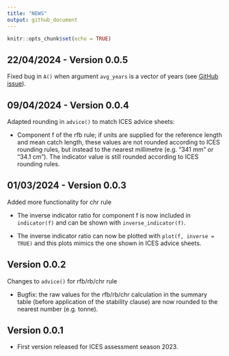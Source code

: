 ```yaml
---
title: "NEWS"
output: github_document
---
```


```r
knitr::opts_chunk$set(echo = TRUE)
```

## 22/04/2024 - Version 0.0.5

Fixed bug in `A()` when argument `avg_years` is a vector of years (see [GitHub issue](https://github.com/shfischer/cat3advice/issues/3)).

## 09/04/2024 - Version 0.0.4

Adapted rounding in `advice()` to match ICES advice sheets:

* Component f of the rfb rule; if units are supplied for the reference length and mean catch length, these values are not rounded according to ICES rounding rules, but instead to the nearest millimetre (e.g. "341 mm" or "34.1 cm"). The indicator value is still rounded according to ICES rounding rules.

## 01/03/2024 - Version 0.0.3

Added more functionality for chr rule

* The inverse indicator ratio for component f is now included in `indicator(f)` and can be shown with `inverse_indicator(f)`.

* The inverse indicator ratio can now be plotted with `plot(f, inverse = TRUE)` and this plots mimics the one shown in ICES advice sheets.

## Version 0.0.2

Changes to `advice()` for rfb/rb/chr rule

* Bugfix: the raw values for the rfb/rb/chr calculation in the summary table (before application of the stability clause) are now rounded to the nearest number (e.g. tonne).

## Version 0.0.1

* First version released for ICES assessment season 2023.




